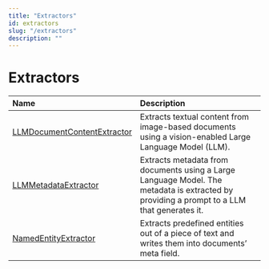 ```yaml
---
title: "Extractors"
id: extractors
slug: "/extractors"
description: ""
---
```


# Extractors

| Name                                                           | Description                                                                                                                                |
| :------------------------------------------------------------- | :----------------------------------------------------------------------------------------------------------------------------------------- |
| [LLMDocumentContentExtractor](doc:llmdocumentcontentextractor) | Extracts textual content from image-based documents using a vision-enabled Large Language Model (LLM).                                     |
| [LLMMetadataExtractor](doc:llmmetadataextractor)               | Extracts metadata from documents using a Large Language Model. The metadata is extracted by providing a prompt to a LLM that generates it. |
| [NamedEntityExtractor](doc:namedentityextractor)               | Extracts predefined entities out of a piece of text and writes them into documents’ meta field.                                            |
